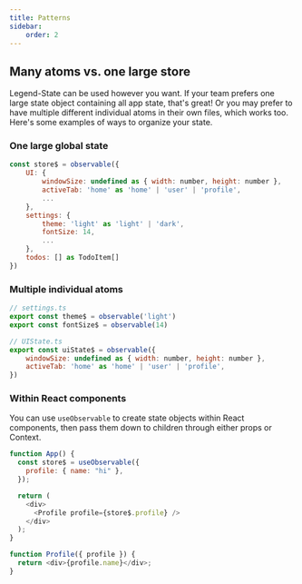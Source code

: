 ```yaml
---
title: Patterns
sidebar:
    order: 2
---
```


## Many atoms vs. one large store

Legend-State can be used however you want. If your team prefers one large state object containing all app state, that's great! Or you may prefer to have multiple different individual atoms in their own files, which works too. Here's some examples of ways to organize your state.

### One large global state

```js
const store$ = observable({
    UI: {
        windowSize: undefined as { width: number, height: number },
        activeTab: 'home' as 'home' | 'user' | 'profile',
        ...
    },
    settings: {
        theme: 'light' as 'light' | 'dark',
        fontSize: 14,
        ...
    },
    todos: [] as TodoItem[]
})
```

### Multiple individual atoms

```js
// settings.ts
export const theme$ = observable('light')
export const fontSize$ = observable(14)

// UIState.ts
export const uiState$ = observable({
    windowSize: undefined as { width: number, height: number },
    activeTab: 'home' as 'home' | 'user' | 'profile',
})
```

### Within React components

You can use `useObservable` to create state objects within React components, then pass them down to children through either props or Context.

```js
function App() {
  const store$ = useObservable({
    profile: { name: "hi" },
  });

  return (
    <div>
      <Profile profile={store$.profile} />
    </div>
  );
}

function Profile({ profile }) {
  return <div>{profile.name}</div>;
}
```
